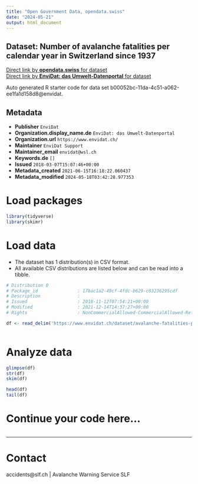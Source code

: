 ```yaml
---
title: "Open Government Data, opendata.swiss"
date: "2024-05-21"
output: html_document
---
```


## Dataset: Number of avalanche fatalities per calendar year in Switzerland since 1937



[Direct link by **opendata.swiss** for dataset](https://opendata.swiss/de/dataset/number-of-avalanche-fatalities-per-calendar-year-in-switzerland-since-1937)<br>
[Direct link by **EnviDat: das Umwelt-Datenportal** for dataset](https://www.envidat.ch/#/metadata/avalanche-fatalities-per-calendar-year-since-1936)

Auto generated R starter code for data set b00052bc-11da-4c51-a062-ee1fa1d158d8@envidat.

## Metadata

- **Publisher** `EnviDat`
- **Organization.display_name.de** `EnviDat: das Umwelt-Datenportal`
- **Organization.url** `https://www.envidat.ch/`
- **Maintainer** `EnviDat Support`
- **Maintainer_email** `envidat@wsl.ch`
- **Keywords.de** `[]`
- **Issued** `2018-03-07T15:07:46+00:00`
- **Metadata_created** `2021-06-15T16:18:22.060437`
- **Metadata_modified** `2024-05-18T03:42:28.977353`


# Load packages

```r

library(tidyverse)
library(skimr)

```

# Load data

-   The dataset has 1 distribution(s) in CSV format.
-   All available CSV distributions are listed below and can be read into a tibble.

```r

# Distribution 0
# Package_id               : 17bac1a2-49cf-4fdc-b629-c03236295cdf
# Description              : 
# Issued                   : 2018-11-12T07:54:21+00:00
# Modified                 : 2021-12-14T14:37:27+00:00
# Rights                   : NonCommercialAllowed-CommercialAllowed-ReferenceRequired

df <- read_delim('https://www.envidat.ch/dataset/avalanche-fatalities-per-calendar-year-since-1936/resource/7b223d38-c471-488b-a390-3e1e2a8412a9')



```

# Analyze data

```r

glimpse(df)
str(df)
skim(df)

head(df)
tail(df)

```

# Continue your code here...

```r

```

------------------------------------------------------------------------

# Contact

accidents@slf.ch | Avalanche Warning Service SLF
